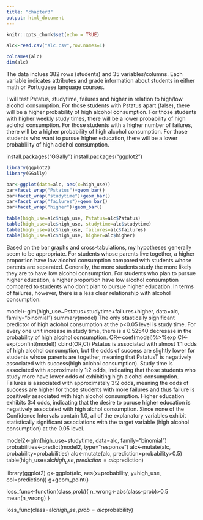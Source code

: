```yaml
---
title: "chapter3"
output: html_document
---
```


```r
knitr::opts_chunk$set(echo = TRUE)
```

```r
alc<-read.csv("alc.csv",row.names=1)
```

```r
colnames(alc)
dim(alc)
```

The data inclues 382 rows (students) and 35 variables/columns. Each variable indicates attributes and grade information about students in either math or Portuguese language courses. 

I will test Pstatus, studytime, failures and higher in relation to high/low alcohol consumption. 
For those students with Pstatus apart (false), there will be a higher probability of high alcohol consumption. For those students with higher weekly study times, there will be a lower probability of high aclohol consumption. For those students with a higher number of failures, there will be a higher probability of high alcohol consumption. For those students who want to pursue higher education, there will be a lower probablility of high aclohol consumption.

install.packages("GGally")
install.packages("ggplot2")

```r
library(ggplot2)
library(GGally)
```

```r
bar<-ggplot(data=alc, aes(x=high_use))
bar+facet_wrap("Pstatus")+geom_bar()
bar+facet_wrap("studytime")+geom_bar()
bar+facet_wrap("failures")+geom_bar()
bar+facet_wrap("higher")+geom_bar()
```

```r
table(high_use=alc$high_use, Pstatus=alc$Pstatus)
table(high_use=alc$high_use, studytime=alc$studytime)
table(high_use=alc$high_use, failures=alc$failures)
table(high_use=alc$high_use, higher=alc$higher)
```

Based on the bar graphs and cross-tabulations, my hypotheses generally seem to be appropriate. For students whose parents live together, a higher proportion have low alcohol consumption compared with students whose parents are separated. Generally, the more students study the more likely they are to have low alcohol consumption. For students who plan to pursue higher education, a higher proportion have low alcohol consumption compared to students who don't plan to pursue higher education. In terms of failures, however, there is a less clear relationship with alcohol consumption. 

model<-glm(high_use~Pstatus+studytime+failures+higher, data=alc, family="binomial")
summary(model)
The only stastically significant predictor of high aclohol consumption at the p<0.05 level is study time. For every one unit increase in study time, there is a 0.52540 decresase in the probability of high alcohol consumption. 
OR<-coef(model)%>%exp
CI<-exp(confint(model))
cbind(OR,CI)
Pstatus is associated with almost 1:1 odds of high alcohol consumption, but the odds of success are slightly lower for students whose parents are together, meaning that PstatusT is negatively associated with success(high aclohol consumption). Study time is associated with approximately 1:2 odds, indicating that those students who study more have lower odds of exhibiting high alcohol consumption. Failures is associated with approximately 3:2 odds, meaning the odds of success are higher for those students with more failures and thus failure is positively associated with high alcohol consumption. Higher education exhibits 3:4 odds, indicating that the desire to puruse higher education is negatively associated with high alchol consumption.
Since none of the Confidence Intervals contain 1.0, all of the explanatory variables exhibit statistically significant associations with the target variable (high alcohol consumption) at the 0.05 level. 

model2<-glm(high_use~studytime, data=alc, family="binomial")
probabilities<-predict(model2, type="response")
alc<-mutate(alc, probability=probabilities)
alc<-mutate(alc, prediction=probability>0.5)
table(high_use=alc$high_use, prediction=alc$prediction)

library(ggplot2)
g<-ggplot(alc, aes(x=probability, y=high_use, col=prediction))
g+geom_point()

loss_func<-function(class,prob){
  n_wrong<-abs(class-prob)>0.5
  mean(n_wrong)
}

loss_func(class=alc$high_use, prob=alc$probability)



